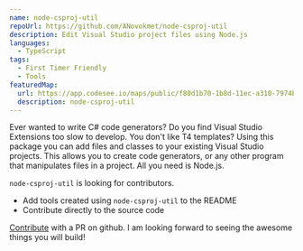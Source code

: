 ```yaml
---
name: node-csproj-util
repoUrl: https://github.com/ANovokmet/node-csproj-util
description: Edit Visual Studio project files using Node.js
languages:
  - TypeScript
tags:
  - First Timer Friendly
  - Tools
featuredMap: 
  url: https://app.codesee.io/maps/public/f80d1b70-1b8d-11ec-a310-7974b05b52ee
  description: node-csproj-util
---
```


<Overview>

Ever wanted to write C# code generators? Do you find Visual Studio Extensions too slow to develop. You don't like T4 templates? Using this package you can add files and classes to your existing Visual Studio projects. 
This allows you to create code generators, or any other program that manipulates files in a project. All you need is Node.js.

</Overview>

<Contributing>

`node-csproj-util` is looking for contributors.

- Add tools created using `node-csproj-util` to the README 
- Contribute directly to the source code

[Contribute](https://github.com/ANovokmet/node-csproj-util) with a PR on github. I am looking forward to seeing the awesome things you will build!

</Contributing>